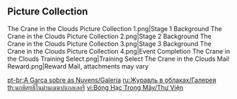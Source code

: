 {{Event Tabs}}

==Picture Collection==
<gallery>
The Crane in the Clouds Picture Collection 1.png|Stage 1 Background
The Crane in the Clouds Picture Collection 2.png|Stage 2 Background
The Crane in the Clouds Picture Collection 3.png|Stage 3 Background
The Crane in the Clouds Picture Collection 4.png|Event Completion
The Crane in the Clouds Training Select.png|Training Select
The Crane in the Clouds Mail Reward.png|Reward Mail, attachments may vary
</gallery>

[[pt-br:A Garça sobre as Nuvens/Galeria]]
[[ru:Журавль в облаках/Галерея]]
[[th:นกพิสุทธิ์ในม่านเมฆา/แกลเลอรี]]
[[vi:Bóng Hạc Trong Mây/Thư Viện]]